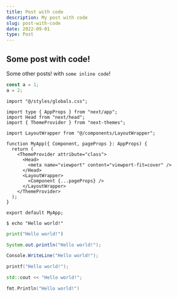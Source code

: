 ```yaml
---
title: Post with code
description: My post with code
slug: post-with-code
date: 2022-09-01
type: Post
---
```


## Some post with code!

Some other posts! with `some inline code`!

```js
const a = 1;
a = 2;
```

```tsx
import "@/styles/globals.css";

import type { AppProps } from "next/app";
import Head from "next/head";
import { ThemeProvider } from "next-themes";

import LayoutWrapper from "@/components/LayoutWrapper";

function MyApp({ Component, pageProps }: AppProps) {
  return (
    <ThemeProvider attribute="class">
      <Head>
        <meta name="viewport" content="viewport-fit=cover" />
      </Head>
      <LayoutWrapper>
        <Component {...pageProps} />
      </LayoutWrapper>
    </ThemeProvider>
  );
}

export default MyApp;
```

```shell
$ echo "Hello world!"
```

```python
print("Hello world!")
```

```java
System.out.println("Hello world!");
```

```csharp
Console.WriteLine("Hello world!");
```

```c
printf("Hello world!");
```

```cpp
std::cout << "Hello world!";
```

```go
fmt.Println("Hello world!")
```
